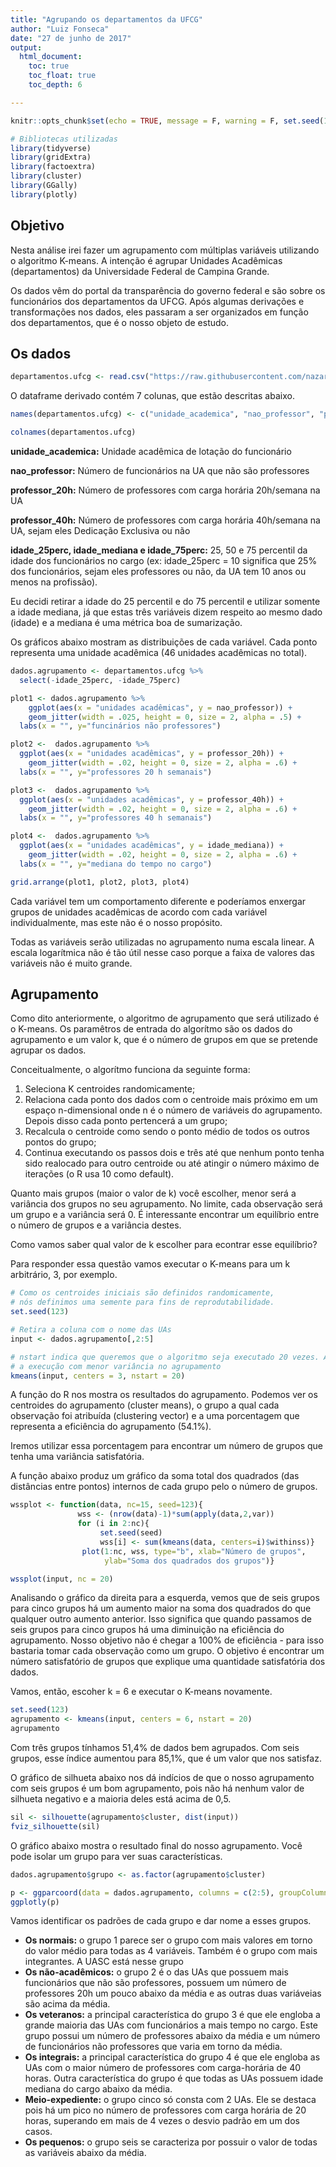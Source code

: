 ```yaml
---
title: "Agrupando os departamentos da UFCG"
author: "Luiz Fonseca"
date: "27 de junho de 2017"
output:
  html_document:
    toc: true
    toc_float: true
    toc_depth: 6

---
```


```r
knitr::opts_chunk$set(echo = TRUE, message = F, warning = F, set.seed(123))
```

```r
# Bibliotecas utilizadas
library(tidyverse)
library(gridExtra)
library(factoextra)
library(cluster)
library(GGally)
library(plotly)
```

## Objetivo

Nesta análise irei fazer um agrupamento com múltiplas variáveis utilizando o algoritmo K-means. A intenção é agrupar Unidades Acadêmicas (departamentos) da Universidade Federal de Campina Grande. 

Os dados vêm do portal da transparência do governo federal e são sobre os funcionários dos departamentos da UFCG. Após algumas derivações e transformações nos dados, eles passaram a ser organizados em função dos departamentos, que é o nosso objeto de estudo.

## Os dados

```r
departamentos.ufcg <- read.csv("https://raw.githubusercontent.com/nazareno/tamanhos-da-ufcg/master/ufcg-201704-sumario-UAs-wide.csv")
```

O dataframe derivado contém 7 colunas, que estão descritas abaixo.

```r
names(departamentos.ufcg) <- c("unidade_academica", "nao_professor", "professor_20h", "professor_40h", "idade_25perc", "idade_mediana", "idade_75perc")

colnames(departamentos.ufcg)
```

<b>unidade_academica:</b> Unidade acadêmica de lotação do funcionário

<b>nao_professor:</b> Número de funcionários na UA que não são professores

<b>professor_20h:</b> Número de professores com carga horária 20h/semana na UA

<b>professor_40h:</b> Número de professores com carga horária 40h/semana na UA, sejam eles Dedicação Exclusiva ou não

<b>idade_25perc, idade_mediana e idade_75perc:</b> 25, 50 e 75 percentil da idade dos funcionários no cargo (ex: idade_25perc = 10 significa que 25% dos funcionários, sejam eles professores ou não, da UA tem 10 anos ou menos na profissão).

Eu decidi retirar a idade do 25 percentil e do 75 percentil e utilizar somente a idade mediana, já que estas três variáveis dizem respeito ao mesmo dado (idade) e a mediana é uma métrica boa de sumarização.

Os gráficos abaixo mostram as distribuições de cada variável. Cada ponto representa uma unidade acadêmica (46 unidades acadêmicas no total).

```r
dados.agrupamento <- departamentos.ufcg %>%
  select(-idade_25perc, -idade_75perc)

plot1 <- dados.agrupamento %>% 
    ggplot(aes(x = "unidades acadêmicas", y = nao_professor)) + 
    geom_jitter(width = .025, height = 0, size = 2, alpha = .5) +
  labs(x = "", y="funcinários não professores")

plot2 <-  dados.agrupamento %>%
  ggplot(aes(x = "unidades acadêmicas", y = professor_20h)) + 
    geom_jitter(width = .02, height = 0, size = 2, alpha = .6) +
  labs(x = "", y="professores 20 h semanais")

plot3 <-  dados.agrupamento %>%
  ggplot(aes(x = "unidades acadêmicas", y = professor_40h)) + 
    geom_jitter(width = .02, height = 0, size = 2, alpha = .6) +
  labs(x = "", y="professores 40 h semanais")

plot4 <-  dados.agrupamento %>%
  ggplot(aes(x = "unidades acadêmicas", y = idade_mediana)) + 
    geom_jitter(width = .02, height = 0, size = 2, alpha = .6) +
  labs(x = "", y="mediana do tempo no cargo")

grid.arrange(plot1, plot2, plot3, plot4)
```

Cada variável tem um comportamento diferente e poderíamos enxergar grupos de unidades acadêmicas de acordo com cada variável individualmente, mas este não é o nosso propósito.

Todas as variáveis serão utilizadas no agrupamento numa escala linear. A escala logarítmica não é tão útil nesse caso porque a faixa de valores das variáveis não é muito grande.

## Agrupamento

Como dito anteriormente, o algoritmo de agrupamento que será utilizado é o K-means. Os paramêtros de entrada do algorítmo são os dados do agrupamento e um valor k, que é o número de grupos em que se pretende agrupar os dados. 

Conceitualmente, o algorítmo funciona da seguinte forma:

<ol>
<li> Seleciona K centroides randomicamente; </li>
<li> Relaciona cada ponto dos dados com o centroide mais próximo em um espaço n-dimensional onde n é o número de variáveis do agrupamento. Depois disso cada ponto pertencerá a um grupo;</li>
<li> Recalcula o centroide como sendo o ponto médio de todos os outros pontos do grupo;</li>
<li> Continua executando os passos dois e três até que nenhum ponto tenha sido realocado para outro centroide ou até atingir o número máximo de iterações (o R usa 10 como default).</li>
</ol>

Quanto mais grupos (maior o valor de k) você escolher, menor será a variância dos grupos no seu agrupamento. No limite, cada observação será um grupo e a variância será 0. É interessante encontrar um equilíbrio entre o número de grupos e a variância destes.

Como vamos saber qual valor de k escolher para econtrar esse equilíbrio?

Para responder essa questão vamos executar o K-means para um k arbitrário, 3, por exemplo.

```r
# Como os centroides iniciais são definidos randomicamente, 
# nós definimos uma semente para fins de reprodutabilidade.
set.seed(123)

# Retira a coluna com o nome das UAs
input <- dados.agrupamento[,2:5]

# nstart indica que queremos que o algoritmo seja executado 20 vezes. A função irá selecionar
# a execução com menor variância no agrupamento
kmeans(input, centers = 3, nstart = 20)
```

A função do R nos mostra os resultados do agrupamento. Podemos ver os centroides do agrupamento (cluster means), o grupo a qual cada observação foi atribuída (clustering vector) e a uma porcentagem que representa a eficiência do agrupamento (54.1%). 

Iremos utilizar essa porcentagem para encontrar um número de grupos que tenha uma variância satisfatória.

A função abaixo produz um gráfico da soma total dos quadrados (das distâncias entre pontos) internos de cada grupo pelo o número de grupos.

```r
wssplot <- function(data, nc=15, seed=123){
               wss <- (nrow(data)-1)*sum(apply(data,2,var))
               for (i in 2:nc){
                    set.seed(seed)
                    wss[i] <- sum(kmeans(data, centers=i)$withinss)}
                plot(1:nc, wss, type="b", xlab="Número de grupos",
                     ylab="Soma dos quadrados dos grupos")}

wssplot(input, nc = 20)
```

Analisando o gráfico da direita para a esquerda, vemos que de seis grupos para cinco grupos há um aumento maior na soma dos quadrados do que qualquer outro aumento anterior. Isso significa que quando passamos de seis grupos para cinco grupos há uma diminuição na eficiência do agrupamento. Nosso objetivo não é chegar a 100% de eficiência - para isso bastaria tomar cada observação como um grupo. O objetivo é encontrar um número satisfatório de grupos que explique uma quantidade satisfatória dos dados. 

Vamos, então, escoher k = 6 e executar o K-means novamente.

```r
set.seed(123)
agrupamento <- kmeans(input, centers = 6, nstart = 20)
agrupamento
```

Com três grupos tínhamos 51,4% de dados bem agrupados. Com seis grupos, esse índice aumentou para 85,1%, que é um valor que nos satisfaz.

O gráfico de silhueta abaixo nos dá indícios de que o nosso agrupamento com seis grupos é um bom agrupamento, pois não há nenhum valor de silhueta negativo e a maioria deles está acima de 0,5.

```r
sil <- silhouette(agrupamento$cluster, dist(input))
fviz_silhouette(sil)
```

O gráfico abaixo mostra o resultado final do nosso agrupamento. Você pode isolar um grupo para ver suas características.

```r
dados.agrupamento$grupo <- as.factor(agrupamento$cluster)

p <- ggparcoord(data = dados.agrupamento, columns = c(2:5), groupColumn = "grupo", scale = "std") + labs(x = "Variável", y = "valor (em unidade de desvios-padrões)", title = "Resultado do agrupamento")
ggplotly(p)
```

Vamos identificar os padrões de cada grupo e dar nome a esses grupos.

<ul>
<li> <b>Os normais:</b> o grupo 1 parece ser o grupo com mais valores em torno do valor médio para todas as 4 variáveis. Também é o grupo com mais integrantes. A UASC está nesse grupo</li>
<li> <b>Os não-acadêmicos:</b> o grupo 2 é o das UAs que possuem mais funcionários que não são professores, possuem um número de professores 20h um pouco abaixo da média e as outras duas variáveias são acima da média. </li>
<li> <b>Os veteranos:</b> a principal característica do grupo 3 é que ele engloba a grande maioria das UAs com funcionários a mais tempo no cargo. Este grupo possui um número de professores abaixo da média e um número de funcionários não professores que varia em torno da média.</li>

<li> <b>Os integrais:</b> a principal característica do grupo 4 é que ele engloba as UAs com o maior número de professores com carga-horária de 40 horas. Outra característica do grupo é que todas as UAs possuem idade mediana do cargo abaixo da média.</li>

<li> <b>Meio-expediente:</b> o grupo cinco só consta com 2 UAs. Ele se destaca pois há um pico no número de professores com carga horária de 20 horas, superando em mais de 4 vezes o desvio padrão em um dos casos. </li>

<li> <b>Os pequenos:</b> o grupo seis se caracteriza por possuir o valor de todas as variáveis abaixo da média.</li>

</ul>
<br>
<br>
<br>